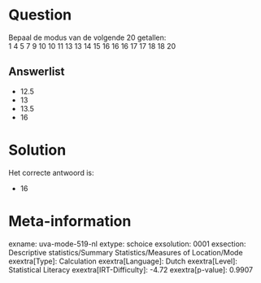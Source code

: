 Question
========

Bepaal de modus van de volgende 20 getallen:\
1 4 5 7 9 10 10 11 13 13 14 15 16 16 16 17 17 18 18 20

Answerlist
----------

* 12.5
* 13
* 13.5
* 16

Solution
========

Het correcte antwoord is: 

* 16

Meta-information
================
exname: uva-mode-519-nl
extype: schoice
exsolution: 0001
exsection: Descriptive statistics/Summary Statistics/Measures of Location/Mode
exextra[Type]: Calculation
exextra[Language]: Dutch
exextra[Level]: Statistical Literacy
exextra[IRT-Difficulty]: -4.72
exextra[p-value]: 0.9907
